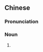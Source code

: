 {{also|豆扑}}
==Chinese==
{{zh-forms|s=豆扑}}

===Pronunciation===
{{zh-pron
|m=dòupū
|c=dau6 bok1,dau6 pok1
|cat=n
}}

===Noun===
{{zh-noun}}

# {{lb|zh|regional}} {{zh-alt-name|豆腐泡}}